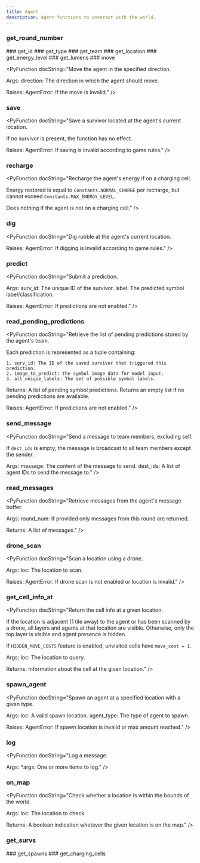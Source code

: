 ```yaml
---
title: Agent
description: Agent functions to interact with the world.
---
```


### get_round_number

<PyFunctionSignature signature="def get_round_number() -> int" />

<PyFunction docString="Return the current round number." />
### get_id

<PyFunctionSignature signature="def get_id() -> int" />

<PyFunction docString="Return the id of the agent." />
### get_type

<PyFunctionSignature signature="def get_type() -> AgentType" />

<PyFunction docString="Return the type of the agent." />
### get_team

<PyFunctionSignature signature="def get_team() -> Team" />

<PyFunction docString="Return the current team of the agent." />
### get_location

<PyFunctionSignature signature="def get_location() -> Location" />

<PyFunction docString="Return the current location of the agent." />
### get_energy_level

<PyFunctionSignature signature="def get_energy_level() -> int" />

<PyFunction docString="Return the current energy level of the agent." />
### get_lumens

<PyFunctionSignature signature="def get_lumens() -> int" />

<PyFunction docString="None" />
### move

<PyFunctionSignature signature="def move(direction: Direction) -> None" />

<PyFunction docString="Move the agent in the specified direction.

Args:
    direction: The direction in which the agent should move.

Raises:
    AgentError: If the move is invalid." />
### save

<PyFunctionSignature signature="def save() -> None" />

<PyFunction docString="Save a survivor located at the agent's current location.

If no survivor is present, the function has no effect.

Raises:
    AgentError: If saving is invalid according to game rules." />
### recharge

<PyFunctionSignature signature="def recharge() -> None" />

<PyFunction docString="Recharge the agent's energy if on a charging cell.

Energy restored is equal to `Constants.NORMAL_CHARGE` per recharge,
but cannot exceed `Constants.MAX_ENERGY_LEVEL`.

Does nothing if the agent is not on a charging cell." />
### dig

<PyFunctionSignature signature="def dig() -> None" />

<PyFunction docString="Dig rubble at the agent's current location.

Raises:
    AgentError: If digging is invalid according to game rules." />
### predict

<PyFunctionSignature signature="def predict(surv_id: int, label: np.int32) -> None" />

<PyFunction docString="Submit a prediction.

Args:
    surv_id: The unique ID of the survivor.
    label: The predicted symbol label/classification.

Raises:
    AgentError: If predictions are not enabled." />
### read_pending_predictions

<PyFunctionSignature signature="def read_pending_predictions() -> list[tuple[int, NDArray[np.uint8], NDArray[np.int32]]]" />

<PyFunction docString="Retrieve the list of pending predictions stored by the agent's team.

Each prediction is represented as a tuple containing:

    1. surv_id: The ID of the saved survivor that triggered this prediction.
    2. image_to_predict: The symbol image data for model input.
    3. all_unique_labels: The set of possible symbol labels.

Returns:
    A list of pending symbol predictions. Returns an empty list if no pending
    predictions are available.

Raises:
    AgentError: If predictions are not enabled." />
### send_message

<PyFunctionSignature signature="def send_message(message: str, dest_ids: list[int]) -> None" />

<PyFunction docString="Send a message to team members, excluding self.

If `dest_ids` is empty, the message is broadcast to all team members
except the sender.

Args:
    message: The content of the message to send.
    dest_ids: A list of agent IDs to send the message to." />
### read_messages

<PyFunctionSignature signature="def read_messages(round_num: int = -1) -> list[Message]" />

<PyFunction docString="Retrieve messages from the agent's message buffer.

Args:
    round_num: If provided only messages from this round are returned.

Returns:
    A list of messages." />
### drone_scan

<PyFunctionSignature signature="def drone_scan(loc: Location) -> None" />

<PyFunction docString="Scan a location using a drone.

Args:
    loc: The location to scan.

Raises:
    AgentError: If drone scan is not enabled or location is invalid." />
### get_cell_info_at

<PyFunctionSignature signature="def get_cell_info_at(loc: Location) -> CellInfo" />

<PyFunction docString="Return the cell info at a given location.

If the location is adjacent (1 tile away) to the agent or has been scanned by a drone,
all layers and agents at that location are visible. Otherwise, only the top layer is
visible and agent presence is hidden.

If `HIDDEN_MOVE_COSTS` feature is enabled, unvisited cells have `move_cost = 1`.

Args:
    loc: The location to query.

Returns:
    Information about the cell at the given location." />
### spawn_agent

<PyFunctionSignature signature="def spawn_agent(loc: Location, agent_type: AgentType) -> None" />

<PyFunction docString="Spawn an agent at a specified location with a given type.

Args:
    loc: A valid spawn location.
    agent_type: The type of agent to spawn.

Raises:
    AgentError: If spawn location is invalid or max amount reached." />
### log

<PyFunctionSignature signature="def log(args: object = ()) -> None" />

<PyFunction docString="Log a message.

Args:
    *args: One or more items to log." />
### on_map

<PyFunctionSignature signature="def on_map(loc: Location) -> bool" />

<PyFunction docString="Check whether a location is within the bounds of the world.

Args:
    loc: The location to check.

Returns:
    A boolean indication whetever the given location is on the map." />
### get_survs

<PyFunctionSignature signature="def get_survs() -> list[Location]" />

<PyFunction docString="Return a list of survivor locations." />
### get_spawns

<PyFunctionSignature signature="def get_spawns() -> list[Location]" />

<PyFunction docString="Return a list of spawn locations." />
### get_charging_cells

<PyFunctionSignature signature="def get_charging_cells() -> list[Location]" />

<PyFunction docString="Return a list of charging locations." />
